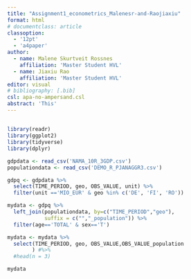 ```yaml
---
title: "Assignment1_econometrics_Malenesr-and-Raojiaxiu"
format: html
# documentclass: article
classoption: 
  - '12pt'
  - 'a4paper'
author: 
  - name: Malene Skurtveit Rossnes
    affiliation: 'Master Student HVL'
  - name: Jiaxiu Rao
    affiliation: 'Master Student HVL'
editor: visual
# bibliography: [.bib]
csl: apa-no-ampersand.csl
abstract: 'This'
---
```


## 

```r
library(readr)
library(ggplot2)
library(tidyverse)
library(dplyr)

gdpdata <- read_csv('NAMA_10R_3GDP.csv')
populationdata <- read_csv('DEMO_R_PJANAGGR3.csv')

gdpq <- gdpdata %>%
  select(TIME_PERIOD, geo, OBS_VALUE, unit) %>%
  filter(unit =='MIO_EUR' & geo %in% c('DE', 'FI', 'RO'))

mydata <- gdpq %>%
  left_join(populationdata, by=c("TIME_PERIOD","geo"),
            suffix = c("","_population")) %>%
  filter(age=='TOTAL' & sex=='T')

mydata <- mydata %>% 
  select(TIME_PERIOD, geo, OBS_VALUE,OBS_VALUE_population 
        ) #%>% 
  #head(n = 3)

mydata
  



```
